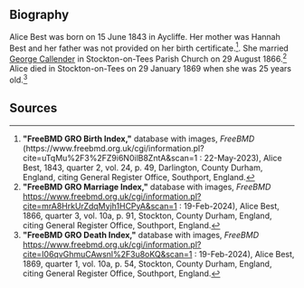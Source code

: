 == Biography ==
Alice Best was born on 15 June 1843 in Aycliffe.  Her mother was Hannah Best and her father was not provided on her birth certificate.<ref>
'''"FreeBMD GRO Birth Index,"''' database with images, ''FreeBMD'' (https://www.freebmd.org.uk/cgi/information.pl?cite=uTqMu%2F3%2FZ9i6N0ilB8ZntA&scan=1  : 22-May-2023),
Alice Best, 1843, quarter 2, vol. 24, p. 49, Darlington, County Durham, England,
citing General Register Office, Southport, England.
</ref>.  She married [[Callender-692|George Callender]] in Stockton-on-Tees Parish Church on 29 August 1866.<ref>
'''"FreeBMD GRO Marriage Index,"''' database with images, ''FreeBMD'' https://www.freebmd.org.uk/cgi/information.pl?cite=mrA8HrkUrZdqMyjh1HCPyA&scan=1  : 19-Feb-2024),
Alice Best, 1866, quarter 3, vol. 10a, p. 91, Stockton, County Durham, England,
citing General Register Office, Southport, England.
</ref>
Alice died in Stockton-on-Tees on 29 January 1869 when she was 25 years old.<ref>
'''"FreeBMD GRO Death Index,"''' database with images, ''FreeBMD'' https://www.freebmd.org.uk/cgi/information.pl?cite=I06qvGhmuCAwsnl%2F3u8oKQ&scan=1  : 19-Feb-2024),
Alice Best, 1869, quarter 1, vol. 10a, p. 54, Stockton, County Durham, England,
citing General Register Office, Southport, England.
</ref>
== Sources ==
<references />
